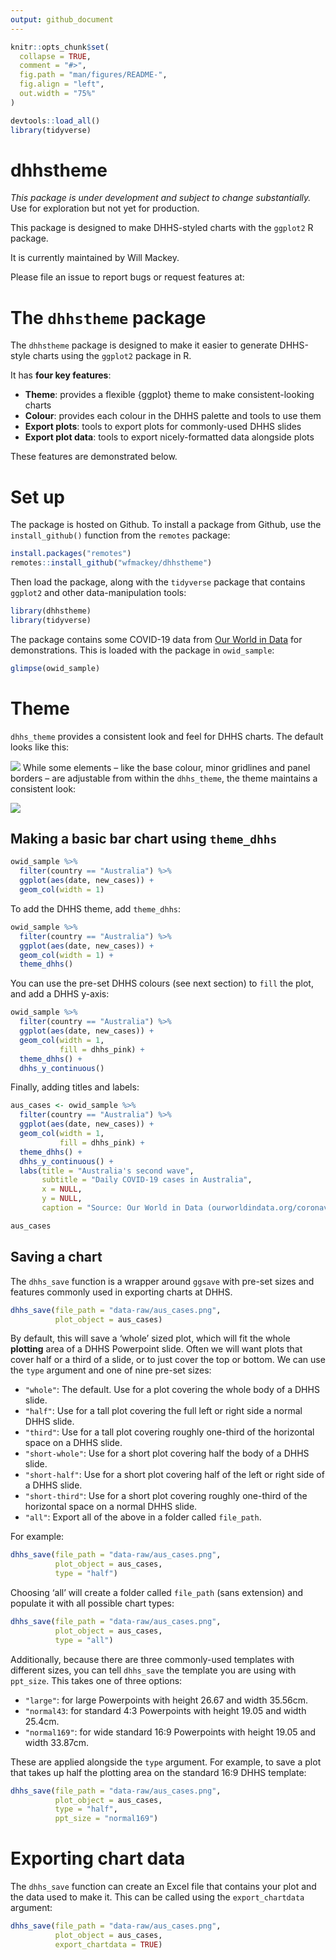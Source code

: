 ```yaml
---
output: github_document
---
```


<!-- README.md is generated from README.Rmd. Please edit that file -->

```r
knitr::opts_chunk$set(
  collapse = TRUE,
  comment = "#>",
  fig.path = "man/figures/README-",
  fig.align = "left",
  out.width = "75%"
)

devtools::load_all()
library(tidyverse)

```

# dhhstheme

<!-- badges: start -->
<!-- badges: end -->

*This package is under development and subject to change substantially.* 
Use for exploration but not yet for production. 

This package is designed to make DHHS-styled charts with the `ggplot2` R package.

It is currently maintained by Will Mackey.

Please file an issue to report bugs or request features at: 

# The `dhhstheme` package

The `dhhstheme` package is designed to make it easier to generate DHHS-style charts using the `ggplot2` package in R.


It has **four key features**:

- **Theme**: provides a flexible {ggplot} theme to make consistent-looking charts
- **Colour**: provides each colour in the DHHS palette and tools to use them
- **Export plots**: tools to export plots for commonly-used DHHS slides
- **Export plot data**: tools to export nicely-formatted data alongside plots

These features are demonstrated below.



# Set up

The package is hosted on Github. To install a package from Github, use the `install_github()` function from the `remotes` package:

```r
install.packages("remotes")
remotes::install_github("wfmackey/dhhstheme")
```

Then load the package, along with the `tidyverse` package that contains `ggplot2` and other data-manipulation tools:

```r
library(dhhstheme)
library(tidyverse)
```

The package contains some COVID-19 data from [Our World in Data](https://ourworldindata.org/coronavirus) for demonstrations. This is  loaded with the package in `owid_sample`: 


```r
glimpse(owid_sample)
```


# Theme

`dhhs_theme` provides a consistent look and feel for DHHS charts.
The default looks like this:

![](man/figures/dhhs_theme_figures/Slide1.png)
While some elements -- like the base colour, minor gridlines and panel borders -- are adjustable from within the `dhhs_theme`, the theme maintains a consistent look:

![](man/figures/dhhs_theme_figures/Slide2.png)


## Making a basic bar chart using `theme_dhhs`

```r
owid_sample %>% 
  filter(country == "Australia") %>% 
  ggplot(aes(date, new_cases)) + 
  geom_col(width = 1)
```


To add the DHHS theme, add `theme_dhhs`:

```r
owid_sample %>% 
  filter(country == "Australia") %>% 
  ggplot(aes(date, new_cases)) + 
  geom_col(width = 1) +
  theme_dhhs()
```



You can use the pre-set DHHS colours (see next section) to `fill` the plot, and add a DHHS y-axis:

```r
owid_sample %>% 
  filter(country == "Australia") %>% 
  ggplot(aes(date, new_cases)) + 
  geom_col(width = 1,
           fill = dhhs_pink) +
  theme_dhhs() + 
  dhhs_y_continuous()
```


Finally, adding titles and labels:

```r
aus_cases <- owid_sample %>% 
  filter(country == "Australia") %>% 
  ggplot(aes(date, new_cases)) + 
  geom_col(width = 1,
           fill = dhhs_pink) +
  theme_dhhs() +
  dhhs_y_continuous() +
  labs(title = "Australia's second wave",
       subtitle = "Daily COVID-19 cases in Australia",
       x = NULL,
       y = NULL,
       caption = "Source: Our World in Data (ourworldindata.org/coronavirus).")

aus_cases
```




## Saving a chart

The `dhhs_save` function is a wrapper around `ggsave` with pre-set sizes and features commonly used in exporting charts at DHHS.

```r
dhhs_save(file_path = "data-raw/aus_cases.png", 
          plot_object = aus_cases)
```


By default, this will save a 'whole' sized plot, which will fit the whole **plotting** area of a DHHS Powerpoint slide. Often we will want plots that cover half or a third of a slide, or to just cover the top or bottom. 
We can use the `type` argument and one of nine pre-set sizes:

- `"whole"`: The default. Use for a plot covering the whole body of a DHHS slide.
- `"half"`: Use for a tall plot covering the full left or right side a normal DHHS slide.
- `"third"`: Use for a tall plot covering roughly one-third of the horizontal space on a DHHS slide.
- `"short-whole"`: Use for a short plot covering half the body of a
DHHS slide. 
- `"short-half"`: Use for a short plot covering half of the left or right side of a DHHS slide. 
- `"short-third"`: Use for a short plot covering roughly one-third of the horizontal space on a normal DHHS slide. 
- `"all"`: Export all of the above in a folder called `file_path`. 

For example: 

```r
dhhs_save(file_path = "data-raw/aus_cases.png", 
          plot_object = aus_cases,
          type = "half")
```

Choosing 'all' will create a folder called `file_path` (sans extension) and populate it with all possible chart types:

```r
dhhs_save(file_path = "data-raw/aus_cases.png", 
          plot_object = aus_cases,
          type = "all")
```


Additionally, because there are three commonly-used templates with different sizes, you can tell `dhhs_save` the template you are using with `ppt_size`. This takes one of three options:

- `"large"`: for large Powerpoints with height 26.67 and width 35.56cm. 
- `"normal43`: for standard 4:3 Powerpoints with height 19.05 and width 25.4cm.
- `"normal169"`: for wide standard 16:9 Powerpoints with height 19.05 and width 33.87cm.


These are applied alongside the `type` argument. For example, to save a plot that takes up half the plotting area on the standard 16:9 DHHS template: 

```r
dhhs_save(file_path = "data-raw/aus_cases.png", 
          plot_object = aus_cases,
          type = "half",
          ppt_size = "normal169")
```




# Exporting chart data

The `dhhs_save` function can create an Excel file that contains your plot and the data used to make it. This can be called using the `export_chartdata` argument: 

```r
dhhs_save(file_path = "data-raw/aus_cases.png", 
          plot_object = aus_cases,
          export_chartdata = TRUE)
```

